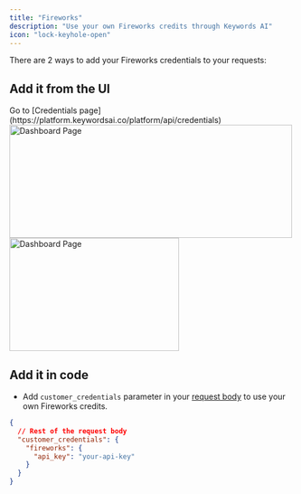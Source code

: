 ```yaml
---
title: "Fireworks"
description: "Use your own Fireworks credits through Keywords AI"
icon: "lock-keyhole-open"
---
```


There are 2 ways to add your Fireworks credentials to your requests:
## Add it from the UI
<Steps>
<Step title="Go to the Credentials page">
Go to [Credentials page](https://platform.keywordsai.co/platform/api/credentials)
<img height="200" width="500"  src="/images/bring-own-key.png" alt="Dashboard Page"/>
</Step>
<Step title="Add your Fireworks credentials.">

<img height="200" width="300"  src="/images/providers/fireworks.png" alt="Dashboard Page"/>
</Step>
</Steps>

## Add it in code
- Add `customer_credentials` parameter in your [request body](/api-endpoints/proxy-endpoints/chat-completions) to use your own Fireworks credits.

```json
{
  // Rest of the request body
  "customer_credentials": {
    "fireworks": {
      "api_key": "your-api-key"
    }
  }
}
```